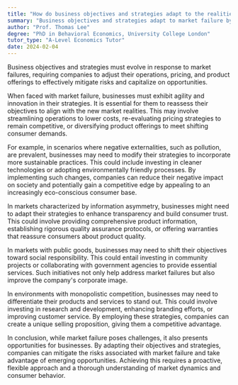 ```yaml
---
title: "How do business objectives and strategies adapt to the realities of market failure?"
summary: "Business objectives and strategies adapt to market failure by adjusting their operations, pricing, and product offerings to mitigate risks and seize opportunities."
author: "Prof. Thomas Lee"
degree: "PhD in Behavioral Economics, University College London"
tutor_type: "A-Level Economics Tutor"
date: 2024-02-04
---
```


Business objectives and strategies must evolve in response to market failures, requiring companies to adjust their operations, pricing, and product offerings to effectively mitigate risks and capitalize on opportunities.

When faced with market failure, businesses must exhibit agility and innovation in their strategies. It is essential for them to reassess their objectives to align with the new market realities. This may involve streamlining operations to lower costs, re-evaluating pricing strategies to remain competitive, or diversifying product offerings to meet shifting consumer demands.

For example, in scenarios where negative externalities, such as pollution, are prevalent, businesses may need to modify their strategies to incorporate more sustainable practices. This could include investing in cleaner technologies or adopting environmentally friendly processes. By implementing such changes, companies can reduce their negative impact on society and potentially gain a competitive edge by appealing to an increasingly eco-conscious consumer base.

In markets characterized by information asymmetry, businesses might need to adapt their strategies to enhance transparency and build consumer trust. This could involve providing comprehensive product information, establishing rigorous quality assurance protocols, or offering warranties that reassure consumers about product quality.

In markets with public goods, businesses may need to shift their objectives toward social responsibility. This could entail investing in community projects or collaborating with government agencies to provide essential services. Such initiatives not only help address market failures but also improve the company's corporate image.

In environments with monopolistic competition, businesses may need to differentiate their products and services to stand out. This could involve investing in research and development, enhancing branding efforts, or improving customer service. By employing these strategies, companies can create a unique selling proposition, giving them a competitive advantage.

In conclusion, while market failure poses challenges, it also presents opportunities for businesses. By adapting their objectives and strategies, companies can mitigate the risks associated with market failure and take advantage of emerging opportunities. Achieving this requires a proactive, flexible approach and a thorough understanding of market dynamics and consumer behavior.
    